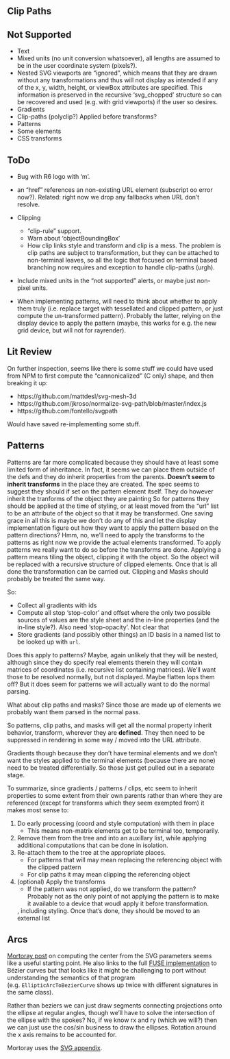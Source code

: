## Clip Paths

## Not Supported

* Text
* Mixed units (no unit conversion whatsoever), all lengths are assumed to be in
  the user coordinate system (pixels?).
* Nested SVG viewports are "ignored", which means that they are drawn without
  any transformations and thus will not display as intended if any of the x, y,
  width, height, or viewBox attributes are specified.  This information is
  preserved in the recursive 'svg_chopped' structure so can be recovered and
  used (e.g. with grid viewports) if the user so desires.
* Gradients
* Clip-paths (polyclip?)  Applied before transforms?
* Patterns
* Some elements
* CSS transforms

## ToDo

* Bug with R6 logo with 'm'.

* an "href" references an non-existing URL element (subscript oo error now?).
  Related: right now we drop any fallbacks when URL don't resolve.

* Clipping
    * "clip-rule" support.
    * Warn about 'objectBoundingBox'
    * How clip links style and transform and clip is a mess.  The problem is
      clip paths are subject to transformation, but they can be attached to
      non-terminal leaves, so all the logic that focused on terminal based
      branching now requires and exception to handle clip-paths (urgh).

* Include mixed units in the "not supported" alerts, or maybe just non-pixel
  units.

* When implementing patterns, will need to think about whether to apply them
  truly (i.e. replace target with tessellated and clipped pattern, or just
  compute the un-transformed pattern).  Probably the latter, relying on the
  display device to apply the pattern (maybe, this works for e.g. the new grid
  device, but will not for rayrender).

## Lit Review

On further inspection, seems like there is some stuff we could have used from
NPM to first compute the "cannonicalized" (C only) shape, and then breaking it
up:

* https://github.com/mattdesl/svg-mesh-3d
* https://github.com/jkroso/normalize-svg-path/blob/master/index.js
* https://github.com/fontello/svgpath

Would have saved re-implementing some stuff.

## Patterns

Patterns are far more complicated because they should have at least some limited
form of inheritance.  In fact, it seems we can place them outside of the defs
and they do inherit properties from the parents.  **Doesn't seem to inherit
transforms** in the place they are created.  The spec seems to suggest they
should if set on the pattern element itself.  They do however inherit the
tranforms of the object they are painting  So for patterns they should be
applied at the time of styling, or at least moved from the "url" list to be an
attribute of the object so that it may be transformed.  One saving grace in all
this is maybe we don't do any of this and let the display implementation figure
out how they want to apply the pattern based on the pattern directions?  Hmm,
no, we'll need to apply the transforms to the patterns as right now we provide
the actual elements transformed.  To apply patterns we really want to do so
before the transforms are done.  Applying a pattern means tiling the object,
clipping it with the object.  So the object will be replaced with a recursive
structure of clipped elements.  Once that is all done the transformation can be
carried out.  Clipping and Masks should probably be treated the same way.

So:

* Collect all gradients with ids
* Compute all stop 'stop-color' and offset where the only two possible sources
  of values are the style sheet and the in-line properties (and the in-line
  style?). Also need 'stop-opacity'.  Not clear that 
* Store gradients (and possibly other things) an ID basis in a named list to be
  looked up with `url`.

Does this apply to patterns?  Maybe, again unlikely that they will be nested,
although since they do specify real elements therein they will contain matrices
of coordinates (i.e. recursive list containing matrices).  We'll want those to
be resolved normally, but not displayed.  Maybe flatten lops them off?  But it
does seem for patterns we will actually want to do the normal parsing.

What about clip paths and masks?  Since those are made up of elements we
probably want them parsed in the normal pass.

So patterns, clip paths, and masks will get all the normal property inherit
behavior, transform, wherever they are **defined**.  They then need to be
suppressed in rendering in some way / moved into the URL attribute.

Gradients though because they don't have terminal elements and we don't want the
styles applied to the terminal elements (because there are none) need to be
treated differentially.  So those just get pulled out in a separate stage.

To summarize, since gradients / patterns / clips, etc seem to inherit properties
to some extent from their own parents rather than where they are referenced
(except for transforms which they seem exempted from) it makes most sense to:

1. Do early processing (coord and style computation)  with them in place
    * This means non-matrix elements get to be terminal too, temporarily.
2. Remove them from the tree and into an auxillary list, while applying
   additional computations that can be done in isolation.
3. Re-attach them to the tree at the appropriate places.
    * For patterns that will may mean replacing the referencing object with the
      clipped pattern
    * For clip paths it may mean clipping the referencing object
4. (optional) Apply the transforms
    * If the pattern was not applied, do we transform the pattern?  Probably not
      as the only point of not applying the pattern is to make it available to a
      device that woudl apply it before transformation.

   , including styling.  Once that's done,
they should be moved to an external list


## Arcs

[Mortoray post][1] on computing the center from the SVG parameters seems like a
useful starting point.  He also links to the full [FUSE implementation][2] to
Bézier curves but that looks like it might be challenging to port without
understanding the semantics of that program (e.g. `EllipticArcToBezierCurve`
shows up twice with different signatures in the same class).

[1]: https://mortoray.com/2017/02/16/rendering-an-svg-elliptical-arc-as-bezier-curves/
[2]: https://github.com/fuse-open/fuselibs/blob/ee4df9deacb400211bcc30bbd11cfa6ccf787888/Source/Fuse.Drawing.Surface/SurfaceUtil.uno

Rather than beziers we can just draw segments connecting projections onto the
ellipse at regular angles, though we'll have to solve the intersection of the
ellipse with the spokes?  No, if we know rx and ry (which we will?) then we can
just use the cos/sin business to draw the ellipses.  Rotation around the x axis
remains to be accounted for.

Mortoray uses the [SVG appendix][3].

[3]: https://www.w3.org/Graphics/SVG/1.1/implnote.html#ArcImplementationNotes


